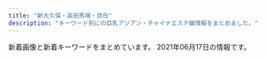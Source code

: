```yaml
---
title: "新大久保・高田馬場・目白"
description: "キーワード別にの巨乳アジアン・チャイナエステ嬢情報をまとめました。"
---
```


新着画像と新着キーワードをまとめています。
2021年06月17日の情報です。

<DmmAffiliateIns />
<KeywordTable
  shops={
    [
    {
        "url": "http://aes-salon.com/",
        "station": "JR\u5927\u4e45\u4fdd\u99c5\u5317\u53e3",
        "keywords": {
            "C": 38
        },
        "img_links": [
            "http://aes-salon.com/img/access/roaddm.png",
            "http://aes-salon.com/scdl/staff/10631.jpg",
            "http://aes-salon.com/scdl/staff/10711mb.jpg",
            "http://aes-salon.com/scdl/staff/10651mb.jpg",
            "http://aes-salon.com/img/access/road4.jpg",
            "http://aes-salon.com/scdl/staff/10591.jpg",
            "http://aes-salon.com/scdl/staff/10342.jpg",
            "http://aes-salon.com/scdl/staff/10351mb.jpg",
            "http://aes-salon.com/scdl/staff/10561.jpg",
            "http://aes-salon.com/scdl/staff/10351.jpg",
            "http://aes-salon.com/scdl/staff/10621.jpg",
            "http://aes-salon.com/i/files/homeimg.jpg",
            "http://aes-salon.com/scdl/staff/10461mb.jpg",
            "http://aes-salon.com/scdl/staff/10471.jpg",
            "http://aes-salon.com/scdl/staff/10291mb.jpg",
            "http://aes-salon.com/scdl/staff/10511mb.jpg",
            "http://aes-salon.com/img/access/road2.jpg",
            "http://aes-salon.com/scdl/staff/10121.jpg",
            "http://aes-salon.com/scdl/staff/10501mb.jpg",
            "http://aes-salon.com/scdl/staff/10691mb.jpg",
            "http://aes-salon.com/img/access/road3.jpg",
            "http://aes-salon.com/scdl/staff/10091.jpg",
            "http://aes-salon.com/scdl/staff/10122.jpg",
            "http://aes-salon.com/scdl/staff/10671mb.jpg",
            "http://aes-salon.com/img/ttl_sister.png",
            "http://aes-salon.com/img/system/campaign.jpg",
            "http://aes-salon.com/img/ttl_mobile.jpg",
            "http://aes-salon.com/scdl/staff/10411.jpg",
            "http://aes-salon.com/scdl/staff/10711.jpg",
            "http://aes-salon.com/scdl/staff/10661mb.jpg",
            "http://aes-salon.com/scdl/staff/10591mb.jpg",
            "http://aes-salon.com/scdl/staff/10671.jpg",
            "http://aes-salon.com/pic/top1.jpg",
            "http://aes-salon.com/scdl/staff/10651.jpg",
            "http://aes-salon.com/scdl/staff/10621mb.jpg",
            "http://aes-salon.com/scdl/staff/10701mb.jpg",
            "http://aes-salon.com/scdl/staff/10571mb.jpg",
            "http://aes-salon.com/img/ttl_att.png",
            "http://aes-salon.com/scdl/staff/10502.jpg",
            "http://aes-salon.com/scdl/staff/10601mb.jpg",
            "http://aes-salon.com/scdl/staff/10501.jpg",
            "http://aes-salon.com/scdl/staff/10731.jpg",
            "http://aes-salon.com/scdl/staff/10082.jpg",
            "http://aes-salon.com/scdl/staff/10601.jpg",
            "http://aes-salon.com/scdl/staff/10091mb.jpg",
            "http://aes-salon.com/scdl/staff/10471mb.jpg",
            "http://aes-salon.com/scdl/staff/10462.jpg",
            "http://aes-salon.com/scdl/staff/10602.jpg",
            "http://aes-salon.com/scdl/staff/10461.jpg",
            "http://aes-salon.com/scdl/staff/10631mb.jpg",
            "http://aes-salon.com/scdl/staff/10692.jpg",
            "http://aes-salon.com/pic/top2.jpg",
            "http://aes-salon.com/scdl/staff/10661.jpg",
            "http://aes-salon.com/scdl/staff/10731mb.jpg",
            "http://aes-salon.com/scdl/staff/10721mb.jpg",
            "http://aes-salon.com/scdl/staff/10472.jpg",
            "http://aes-salon.com/scdl/staff/10411mb.jpg",
            "http://aes-salon.com/scdl/staff/10083.jpg",
            "http://aes-salon.com/img/ttl_nouka.jpg",
            "http://aes-salon.com/scdl/staff/10441mb.jpg",
            "http://aes-salon.com/scdl/staff/10291.jpg",
            "http://aes-salon.com/scdl/staff/10561mb.jpg",
            "http://aes-salon.com/scdl/staff/10571.jpg",
            "http://aes-salon.com/scdl/staff/10081.jpg",
            "http://aes-salon.com/scdl/staff/10563.jpg",
            "http://aes-salon.com/img/ttl_attbnr.jpg",
            "http://aes-salon.com/scdl/staff/10641.jpg",
            "http://aes-salon.com/scdl/staff/10341.jpg",
            "http://aes-salon.com/scdl/staff/10694.jpg",
            "http://aes-salon.com/scdl/staff/10511.jpg",
            "http://aes-salon.com/pic/head.jpg",
            "http://aes-salon.com/img/ttl_staff.png",
            "http://aes-salon.com/img/access/road1.jpg",
            "http://aes-salon.com/scdl/staff/10693.jpg",
            "http://aes-salon.com/scdl/staff/10292.jpg",
            "http://aes-salon.com/scdl/staff/10701.jpg",
            "http://aes-salon.com/scdl/staff/10092.jpg",
            "http://aes-salon.com/img/ttl_bekan.jpg",
            "http://aes-salon.com/scdl/staff/10691.jpg",
            "http://aes-salon.com/scdl/staff/10562.jpg",
            "http://aes-salon.com/scdl/staff/10592.jpg",
            "http://aes-salon.com/scdl/staff/10081mb.jpg",
            "http://aes-salon.com/scdl/staff/10441.jpg",
            "http://aes-salon.com/scdl/staff/10341mb.jpg",
            "http://aes-salon.com/scdl/staff/10121mb.jpg",
            "http://aes-salon.com/scdl/staff/10721.jpg",
            "http://aes-salon.com/scdl/staff/10412.jpg",
            "http://aes-salon.com/scdl/staff/10641mb.jpg"
        ],
        "name": "Lovely Heart"
    },
    {
        "img_links": [
            "https://static.wixstatic.com/media/80a184_f4cca0709e8a42dfbc72e26393934723~mv2.jpg",
            "https://static.wixstatic.com/media/80a184_a8e12af9159e4af2bbd2cf724caf4e6a~mv2.jpeg",
            "https://static.wixstatic.com/media/80a184_9dc0d14b20d54a71a6cb9f57217e8a32~mv2.png",
            "https://static.wixstatic.com/media/80a184_b70a2c117ac542f79ec2a2014b642be4~mv2.png",
            "https://static.wixstatic.com/media/80a184_37c7b495532e44808fa932ada8728921~mv2.png",
            "https://static.wixstatic.com/media/80a184_d01c61ede293427e90b1ce25be8720c0~mv2.png",
            "https://static.wixstatic.com/media/80a184_6f8a99a76cfa4e8cb6871f8cdc4667f5~mv2.png",
            "https://static.wixstatic.com/media/80a184_ec567299218a41eeb0cb491d6a584398~mv2.png",
            "https://static.wixstatic.com/media/80a184_fc46eb4762dc45d5aaded3823ed9ff89~mv2.png",
            "https://static.wixstatic.com/media/80a184_685d8785c64448469efbaecd356f0615~mv2.jpg",
            "https://static.wixstatic.com/media/80a184_5208b825bc574a8e8c38cfed61640f7b~mv2.png",
            "https://static.wixstatic.com/media/80a184_60e3e10d71c6473ca82f313fefc49773~mv2.png",
            "https://static.wixstatic.com/media/71aabe_7fde48e91203411687f75bf66049b810~mv2.jpg",
            "https://static.wixstatic.com/media/80a184_126746405a7f40f191a12f71b777ea41~mv2.png"
        ],
        "name": "\u6708\u306e\u82b1",
        "url": "https://tsukinohana88.wixsite.com/index",
        "station": "JR\u65b0\u5927\u4e45\u4fdd\u99c5",
        "keywords": {}
    },
    {
        "keywords": {
            "C": 37
        },
        "station": "JR\u5927\u4e45\u4fdd\u99c5\u5317\u53e3",
        "img_links": [
            "http://aes-treat.com/scdl/staff/11041.jpg",
            "http://aes-treat.com/scdl/staff/10171.jpg",
            "http://aes-treat.com/scdl/staff/11111.jpg",
            "http://aes-treat.com/pic/top2.jpg",
            "http://aes-treat.com/scdl/staff/10891.jpg",
            "http://aes-treat.com/scdl/staff/10861.jpg",
            "http://aes-treat.com/scdl/staff/11091.jpg",
            "http://aes-treat.com/scdl/staff/10902.jpg",
            "http://aes-treat.com/scdl/staff/11131.jpg",
            "http://aes-treat.com/scdl/staff/10981.jpg",
            "http://aes-treat.com/scdl/staff/10901.jpg",
            "http://aes-treat.com/scdl/staff/11101mb.jpg",
            "http://aes-treat.com/scdl/staff/11131mb.jpg",
            "http://aes-treat.com/scdl/staff/11151.jpg",
            "http://aes-treat.com/scdl/staff/11162.jpg",
            "http://aes-treat.com/scdl/staff/10651mb.jpg",
            "http://aes-treat.com/scdl/staff/10861mb.jpg",
            "http://aes-treat.com/scdl/staff/10841.jpg",
            "http://aes-treat.com/scdl/staff/10841mb.jpg",
            "http://aes-treat.com/scdl/staff/11211mb.jpg",
            "http://aes-treat.com/scdl/staff/11101.jpg",
            "http://aes-treat.com/scdl/staff/10901mb.jpg",
            "http://aes-treat.com/scdl/staff/10721.jpg",
            "http://aes-treat.com/scdl/staff/10891mb.jpg",
            "http://aes-treat.com/scdl/staff/10941.jpg",
            "http://aes-treat.com/img/system/campaign.jpg",
            "http://aes-treat.com/scdl/staff/10811mb.jpg",
            "http://aes-treat.com/scdl/staff/11191mb.jpg",
            "http://aes-treat.com/scdl/staff/11121mb.jpg",
            "http://aes-treat.com/scdl/staff/10941mb.jpg",
            "http://aes-treat.com/i/files/homeimg.jpg",
            "http://aes-treat.com/scdl/staff/10681mb.jpg",
            "http://aes-treat.com/scdl/staff/11161.jpg",
            "http://aes-treat.com/img/ttl_sister.png",
            "http://aes-treat.com/scdl/staff/11051mb.jpg",
            "http://aes-treat.com/img/ttl_nouka.jpg",
            "http://aes-treat.com/scdl/staff/11191.jpg",
            "http://aes-treat.com/scdl/staff/10811.jpg",
            "http://aes-treat.com/scdl/staff/11041mb.jpg",
            "http://aes-treat.com/img/ttl_staff.png",
            "http://aes-treat.com/img/ttl_att.png",
            "http://aes-treat.com/img/ttl_attbnr.jpg",
            "http://aes-treat.com/scdl/staff/10681.jpg",
            "http://aes-treat.com/pic/head.jpg",
            "http://aes-treat.com/scdl/staff/10721mb.jpg",
            "http://aes-treat.com/scdl/staff/11111mb.jpg",
            "http://aes-treat.com/scdl/staff/10971mb.jpg",
            "http://aes-treat.com/scdl/staff/11051.jpg",
            "http://aes-treat.com/scdl/staff/11211.jpg",
            "http://aes-treat.com/pic/top1.jpg",
            "http://aes-treat.com/scdl/staff/11121.jpg",
            "http://aes-treat.com/scdl/staff/10842.jpg",
            "http://aes-treat.com/scdl/staff/11201mb.jpg",
            "http://aes-treat.com/scdl/staff/10972.jpg",
            "http://aes-treat.com/scdl/staff/11161mb.jpg",
            "http://aes-treat.com/scdl/staff/10971.jpg",
            "http://aes-treat.com/scdl/staff/11201.jpg",
            "http://aes-treat.com/scdl/staff/11091mb.jpg",
            "http://aes-treat.com/scdl/staff/11081.jpg",
            "http://aes-treat.com/scdl/staff/10171mb.jpg",
            "http://aes-treat.com/scdl/staff/11151mb.jpg",
            "http://aes-treat.com/scdl/staff/10651.jpg",
            "http://aes-treat.com/scdl/staff/10981mb.jpg",
            "http://aes-treat.com/scdl/staff/10771mb.jpg",
            "http://aes-treat.com/img/ttl_mobile.jpg",
            "http://aes-treat.com/scdl/staff/10771.jpg",
            "http://aes-treat.com/scdl/staff/11081mb.jpg"
        ],
        "name": "Lovely Heart \u5927\u4e45\u4fdd\u5225\u9928",
        "url": "http://aes-treat.com/"
    },
    {
        "url": "http://esthe.top/",
        "img_links": [
            "http://esthe.top/images/staff_images/staff_013a.jpg",
            "http://esthe.top/images/acs_ima/access-03.jpg",
            "http://esthe.top/images/an_1_04.jpg",
            "http://esthe.top/images/an_1_02.jpg",
            "http://esthe.top/images/room_images/gallery-01.jpg",
            "http://esthe.top/images/room_images/gallery-03.jpg",
            "http://esthe.top/images/demo/slider/images/slide2.png",
            "http://esthe.top/images/Bottom_02.jpg",
            "http://esthe.top/images/index_02.jpg",
            "http://esthe.top/images/an_1_07.jpg",
            "http://esthe.top/images/demo/slider/images/slide1.png",
            "http://esthe.top/images/staff_images/staff_07a.jpg",
            "http://esthe.top/images/staff_images/staff_014a.jpg",
            "http://esthe.top/images/room_images/gallery-04.jpg",
            "http://esthe.top/images/an_1_03.jpg",
            "http://esthe.top/images/demo/slider/tooltips/slide2.png",
            "http://esthe.top/images/Bottom_01.jpg",
            "http://esthe.top/images/an_2_07.jpg",
            "http://esthe.top/images/demo/slider/tooltips/slide5.png",
            "http://esthe.top/images/acs_ima/access-04.jpg",
            "http://esthe.top/images/staff_images/staff_09b.jpg",
            "http://esthe.top/images/demo/slider/images/slide3.png",
            "http://esthe.top/images/demo/slider/tooltips/slide4.png",
            "http://esthe.top/images/an_1_05.jpg",
            "http://esthe.top/images/demo/slider/tooltips/slide1.png",
            "http://esthe.top/images/an_1_06.jpg",
            "http://esthe.top/images/room_images/gallery-06.jpg",
            "http://esthe.top/images/acs_ima/access-01.jpg",
            "http://esthe.top/images/room_images/index-02.jpg",
            "http://esthe.top/images/staff_images/staff_010b.jpg",
            "http://esthe.top/images/an_2_06.jpg",
            "http://esthe.top/images/staff_images/staff_04b.jpg",
            "http://esthe.top/images/an_2_05.jpg",
            "http://esthe.top/images/staff_images/staff_09a.jpg",
            "http://esthe.top/images/demo/slider/images/slide4.png",
            "http://esthe.top/images/staff_images/staff_01a.jpg",
            "http://esthe.top/images/an_2_03.jpg",
            "http://esthe.top/images/staff_images/staff_01b.jpg",
            "http://esthe.top/images/acs_ima/access-02.jpg",
            "http://esthe.top/images/demo/slider/images/slide5.png",
            "http://esthe.top/images/staff_images/staff_012a.jpg",
            "http://esthe.top/images/room_images/index-01.jpg",
            "http://esthe.top/images/staff_images/staff_010a.jpg",
            "http://esthe.top/images/an_2_02.jpg",
            "http://esthe.top/images/staff_images/staff_07b.jpg",
            "http://esthe.top/images/an_2_04.jpg",
            "http://esthe.top/images/demo/slider/tooltips/slide3.png",
            "http://esthe.top/images/staff_images/staff_04a.jpg",
            "http://esthe.top/images/room_images/gallery-02.jpg",
            "http://esthe.top/images/room_images/gallery-05.jpg",
            "http://esthe.top/images/QRcode.jpg"
        ],
        "name": "RAN\uff5e\u30e9\u30f3\uff5e",
        "keywords": {},
        "station": "JR\u9ad8\u7530\u99ac\u5834\u99c5\u6771\u53e3"
    },
    {
        "img_links": [
            "http://www.aromaonly1.com/images/index_15.jpg",
            "http://www.aromaonly1.com/images/index_14.jpg",
            "http://www.aromaonly1.com/images/fanhui.png",
            "http://www.aromaonly1.com/images/service_10.jpg",
            "http://www.aromaonly1.com/uploads/015cba9c432d730d26583fe998534fa6.jpg",
            "http://www.aromaonly1.com/images/link_10.jpg",
            "http://www.aromaonly1.com/images/index_02.jpg",
            "http://www.aromaonly1.com/images/index_12.jpg",
            "http://www.aromaonly1.com/my_work/images/pic1.png",
            "http://www.aromaonly1.com/images/index_17.jpg",
            "http://www.aromaonly1.com/images/index_03.jpg",
            "http://www.aromaonly1.com/images/index_19.jpg",
            "http://www.aromaonly1.com/uploads/3e6ede4dd71b9611bfc0fc01fff82057.jpg",
            "http://www.aromaonly1.com/images/index_08.jpg",
            "http://www.aromaonly1.com/images/index_04.jpg",
            "http://www.aromaonly1.com/images/index_05.jpg",
            "http://www.aromaonly1.com/images/index_18.jpg",
            "http://www.aromaonly1.com/images/interior_10.jpg",
            "http://www.aromaonly1.com/images/aromaonly1_468x60.png",
            "http://www.aromaonly1.com/images/index_01.jpg",
            "http://www.aromaonly1.com/uploads/56e94a67d1aa4ea89d5f2064a387ab96.jpg",
            "http://www.aromaonly1.com/images/index_16.jpg",
            "http://www.aromaonly1.com/uploads/0d74a4af5e268e3562daa56048c13906.jpg",
            "http://www.aromaonly1.com/uploads/39a20c0f1405de5aa73fad53492e41be.jpg",
            "http://www.aromaonly1.com/uploads/66dc68de1f9c001b6f15d52303314efc.jpg",
            "http://www.aromaonly1.com/uploads/ac75f516de3602f2ed5de1d9e2383a35.jpg",
            "http://www.aromaonly1.com/uploads/18799c1985ca7d1cd026808323ec51c2.jpg",
            "http://www.aromaonly1.com/uploads/5f4083d49285cbe64774b1bd70e86150.jpg",
            "http://www.aromaonly1.com/images/index_06.jpg",
            "http://www.aromaonly1.com/images/index_07.jpg",
            "http://www.aromaonly1.com/uploads/e01fa669285bc99ba782abfd90a08bb2.jpg",
            "http://www.aromaonly1.com/uploads/b43afdf6c0db7020b472f89b05664984.jpg",
            "http://www.aromaonly1.com/images/girls_10.jpg",
            "http://www.aromaonly1.com/images/index_11.jpg",
            "http://www.aromaonly1.com/uploads/2f5941103973429d3981087968a845a3.jpg",
            "http://www.aromaonly1.com/uploads/c24b4a66b959c50d941c227e2167e47a.jpg",
            "http://www.aromaonly1.com/images/index_20.jpg",
            "http://www.aromaonly1.com/images/index_21.jpg",
            "http://www.aromaonly1.com/uploads/8e9e8b4d89b256773f17dff61368328c.jpg",
            "http://www.aromaonly1.com/images/service_11.jpg"
        ],
        "keywords": {
            "E": 2,
            "D": 2,
            "86": 4,
            "C": 3,
            "88": 3
        },
        "name": "NEW ONLY ONE",
        "station": "JR\u9ad8\u7530\u99ac\u5834\u99c5",
        "url": "http://www.aromaonly1.com/"
    },
    {
        "station": "JR\u9ad8\u7530\u99ac\u5834\u99c5\u65e9\u7a32\u7530\u53e3",
        "img_links": [
            "http://tkoi.work/images/b1.jpg",
            "http://tkoi.work/sp/img/koko1.jpg",
            "http://tkoi.work/images/sys2.png",
            "http://tkoi.work/sp/images/2.jpg",
            "http://tkoi.work/sp/images/1.jpg",
            "http://tkoi.work/images/main_footer.jpg",
            "http://tkoi.work/images/staff_t.jpg",
            "http://tkoi.work/images/interior_t.jpg",
            "http://tkoi.work/images/int1.png",
            "http://tkoi.work/images/main_top.jpg",
            "http://tkoi.work/sp/images/interior_t.png",
            "http://tkoi.work/sp/images/int1.png",
            "http://tkoi.work/img/ai1.jpg",
            "http://tkoi.work/sp/images/3.jpg",
            "http://tkoi.work/sp/menu/top.jpg",
            "http://tkoi.work/sp/images/int2.png",
            "http://tkoi.work/images/3.jpg",
            "http://tkoi.work/sp/images/rec1.png",
            "http://tkoi.work/images/sm.jpg",
            "http://tkoi.work/images/sys1.png",
            "http://tkoi.work/images/b3.jpg",
            "http://tkoi.work/sp/images/staff_t.png",
            "http://tkoi.work/img/riri1.jpg",
            "http://tkoi.work/sp/images/ac2.png",
            "http://tkoi.work/images/news.png",
            "http://tkoi.work/images/int2.png",
            "http://tkoi.work/images/4.jpg",
            "http://tkoi.work/images/2.jpg",
            "http://tkoi.work/sp/images/4.jpg",
            "http://tkoi.work/sp/images/info.png",
            "http://tkoi.work/sp/images/newsb.png",
            "http://tkoi.work/sp/images/ac1.jpg",
            "http://tkoi.work/images/mobile.jpg",
            "http://tkoi.work/img/mika1.jpg",
            "http://tkoi.work/img/koko1.jpg",
            "http://tkoi.work/images/ta.jpg",
            "http://tkoi.work/sp/images/head.jpg",
            "http://tkoi.work/sp/images/sys.png",
            "http://tkoi.work/sp/images/rec2.png",
            "http://tkoi.work/images/1.jpg",
            "http://tkoi.work/sp/images/info_t.jpg",
            "http://tkoi.work/sp/images/news.jpg",
            "http://tkoi.work/sp/images/footer.png",
            "http://tkoi.work/images/head.jpg",
            "http://tkoi.work/sp/menu/staff.jpg",
            "http://tkoi.work/images/s1.png",
            "http://tkoi.work/sp/img/riri1.jpg",
            "http://tkoi.work/sp/img/ai1.jpg",
            "http://tkoi.work/sp/images/tel.jpg",
            "http://tkoi.work/images/b2.jpg",
            "http://tkoi.work/sp/img/mika1.jpg"
        ],
        "name": "\u604b",
        "keywords": {},
        "url": "http://tkoi.work/"
    },
    {
        "station": "JR\u65b0\u5927\u4e45\u4fdd\u99c5",
        "url": "http://familiar.tyo.cm/",
        "keywords": {
            "C": 2,
            "87": 59,
            "D": 152,
            "83": 7,
            "86": 74,
            "85": 21,
            "E": 28,
            "88": 21
        },
        "name": "Familiar\u30fb\u30d5\u30a1\u30df\u30ea\u30fc\u30a2",
        "img_links": [
            "http://familiar.tyo.cm/images/mobile.jpg",
            "http://familiar.tyo.cm/photos/sites/37/2019/10/2019102502193826.jpg",
            "http://familiar.tyo.cm/photos/sites/37/2021/05/2021052506414738.jpg",
            "http://familiar.tyo.cm/photos/sites/37/2019/12/2019120502265383.jpg",
            "http://familiar.tyo.cm/photos/sites/37/2019/11/2019112902341792.jpg",
            "http://familiar.tyo.cm/photos/sites/37/2019/06/2019061502562798.jpg",
            "http://familiar.tyo.cm/images/s_staff.jpg",
            "http://familiar.tyo.cm/photos/sites/37/2021/05/2021052506592522.jpg",
            "http://familiar.tyo.cm/photos/sites/37/2019/03/2019031806471671.jpg",
            "http://familiar.tyo.cm/photos/sites/37/2019/10/2019100304481325.jpg",
            "http://familiar.tyo.cm/images/s_link.jpg",
            "http://familiar.tyo.cm/photos/sites/37/2019/09/2019090503385014.jpg",
            "http://familiar.tyo.cm/photos/sites/37/2019/10/2019102408541458.jpg",
            "http://familiar.tyo.cm/photos/sites/37/2019/12/2019120401354873.jpg",
            "http://familiar.tyo.cm/images/top.png",
            "http://familiar.tyo.cm/photos/sites/37/2018/12/2018121903013346.jpg",
            "http://familiar.tyo.cm/photos/sites/37/2019/09/201909270657496.jpg",
            "http://familiar.tyo.cm/photos/sites/37/2019/03/2019032406115440.jpg",
            "http://familiar.tyo.cm/photos/sites/37/2019/06/2019060406161857.jpg",
            "http://familiar.tyo.cm/photos/sites/37/2019/03/2019032406115446.jpg",
            "http://familiar.tyo.cm/photos/sites/37/2019/06/2019061502562745.jpg",
            "http://familiar.tyo.cm/photos/sites/37/2019/12/2019120401354980.jpg",
            "http://familiar.tyo.cm/photos/sites/37/2019/11/2019110802115992.jpg",
            "http://familiar.tyo.cm/images/s_news.jpg",
            "http://familiar.tyo.cm/photos/sites/37/2019/03/2019032406115312.jpg",
            "http://familiar.tyo.cm/images/tel.png",
            "http://familiar.tyo.cm/photos/sites/37/2019/06/2019062210030384.jpg",
            "http://familiar.tyo.cm/photos/sites/37/2019/03/2019032406115491.jpg",
            "http://familiar.tyo.cm/photos/sites/37/2019/03/2019032406115598.jpg",
            "http://familiar.tyo.cm/photos/sites/37/2019/06/201906040617136.jpg",
            "http://familiar.tyo.cm/photos/sites/37/2019/11/2019112002511160.jpg",
            "http://familiar.tyo.cm/photos/sites/37/2019/03/2019032406115311.jpg",
            "http://familiar.tyo.cm/photos/sites/37/2019/12/2019120502264671.jpg",
            "http://familiar.tyo.cm/photos/sites/37/2019/06/2019061502562797.jpg",
            "http://familiar.tyo.cm/images/1.png",
            "http://familiar.tyo.cm/photos/sites/37/2019/10/2019102502193551.jpg",
            "http://familiar.tyo.cm/photos/sites/37/2018/12/2018121903022968.jpg",
            "http://familiar.tyo.cm/photos/sites/37/2019/12/201912130833132.jpg",
            "http://familiar.tyo.cm/photos/sites/37/2019/12/2019120401355046.jpg",
            "http://familiar.tyo.cm/photos/sites/37/2019/06/2019060406241084.jpg",
            "http://familiar.tyo.cm/photos/sites/37/2019/03/2019032406115451.jpg"
        ]
    },
    {
        "img_links": [
            "http://www.e-candy.work/img/risa1.jpg",
            "http://www.e-candy.work/images/newface.png",
            "http://www.e-candy.work/img/rina1.jpg",
            "http://www.e-candy.work/images/10.jpg",
            "http://www.e-candy.work/images/sys3.png",
            "http://www.e-candy.work/img/aya1.jpg",
            "http://www.e-candy.work/images/11.jpg",
            "http://www.e-candy.work/img/yui1.jpg",
            "http://www.e-candy.work/images/sys2.jpg",
            "http://www.e-candy.work/images/mobile.jpg",
            "http://www.e-candy.work/images/7.jpg",
            "http://www.e-candy.work/img/ai1.jpg",
            "http://www.e-candy.work/images/interior_t.png",
            "http://www.e-candy.work/images/3.jpg",
            "http://www.e-candy.work/images/sys1.jpg",
            "http://www.e-candy.work/img/haruka1.jpg",
            "http://www.e-candy.work/images/s1.png",
            "http://www.e-candy.work/img/miki1.jpg",
            "http://www.e-candy.work/images/8.jpg",
            "http://www.e-candy.work/img/mimi1.jpg",
            "http://www.e-candy.work/images/1.jpg",
            "http://www.e-candy.work/images/9.jpg",
            "http://www.e-candy.work/img/nana1.jpg",
            "http://www.e-candy.work/images/12.jpg",
            "http://www.e-candy.work/images/info.png",
            "http://www.e-candy.work/images/news.jpg",
            "http://www.e-candy.work/images/tel.jpg",
            "http://www.e-candy.work/images/int2.png",
            "http://www.e-candy.work/images/6.jpg",
            "http://www.e-candy.work/img/nami1.jpg",
            "http://www.e-candy.work/images/5.jpg",
            "http://www.e-candy.work/images/4.jpg",
            "http://www.e-candy.work/img/hana1.jpg",
            "http://www.e-candy.work/images/staff_t.png",
            "http://www.e-candy.work/images/int1.png",
            "http://www.e-candy.work/images/head.jpg"
        ],
        "name": "Lui\uff5e\u30eb\u30a4\uff5e",
        "url": "http://www.e-candy.work/",
        "keywords": {},
        "station": "\u65b0\u5927\u4e45\u4fdd\u99c5"
    },
    {
        "keywords": {},
        "station": "JR\u9ad8\u7530\u99ac\u5834\u99c5\u65e9\u7a32\u7530\u53e3",
        "name": "\u697d\u5712",
        "img_links": [
            "http://massage-1.net/images/top/top_04.jpg",
            "http://massage-1.net/images/top/top_01.jpg",
            "http://massage-1.net/images/top/top_05.jpg",
            "http://massage-1.net/images/top/top_06.jpg",
            "http://massage-1.net/images/top/top_08.png",
            "http://massage-1.net/images/page_top.png",
            "http://massage-1.net/images/top/top_02.jpg",
            "http://massage-1.net/images/top/top_03.jpg",
            "http://massage-1.net/images/home/top.jpg",
            "http://massage-1.net/images/staff_image/staf_05a.jpg"
        ],
        "url": "http://massage-1.net/"
    },
    {
        "keywords": {},
        "name": "Pretty \uff5e\u30d7\u30ea\u30c6\u30a3\u30fc\uff5e",
        "url": "http://pretty.este.work/",
        "station": "JR\u9ad8\u7530\u99ac\u5834\u99c5",
        "img_links": [
            "http://pretty.este.work/tg.jpg",
            "http://pretty.este.work/4.jpg",
            "http://pretty.este.work/rec2.png",
            "http://pretty.este.work/rec1.png",
            "http://pretty.este.work/interior_t.jpg",
            "http://pretty.este.work/3.jpg",
            "http://pretty.este.work/ayumi.jpg",
            "http://pretty.este.work/staff_t.jpg",
            "http://pretty.este.work/nana.jpg",
            "http://pretty.este.work/head.jpg",
            "http://pretty.este.work/sayurin.jpg",
            "http://pretty.este.work/1.jpg",
            "http://pretty.este.work/hana.jpg",
            "http://pretty.este.work/int1.png",
            "http://pretty.este.work/2.jpg",
            "http://pretty.este.work/up.jpg",
            "http://pretty.este.work/sakura.jpg",
            "http://pretty.este.work/news.jpg"
        ]
    },
    {
        "url": "https://est-hana.com/",
        "img_links": [
            "https://est-hana.com/img/girl/list/s86_face.jpg",
            "https://est-hana.com/img/girl/thumb/smain1913da4fa2da2e801312734721e1a44d8e19.jpg",
            "https://est-hana.com/img/girl/thumb/smain184149673a0eecbfdaab27d1a016ce6f4281.jpg",
            "https://est-hana.com/img/material/accsess_picter2.jpg",
            "https://est-hana.com/img/whatnew/20200401_mask.jpg",
            "https://est-hana.com/img/girl/pickup/topgirl20140502225842.png",
            "https://est-hana.com/img/material/top_t3.png",
            "https://est-hana.com/img/girl/main/s75_1.jpg",
            "https://est-hana.com/img/girl/pickup/topgirl20190528141109.png",
            "https://est-hana.com/img/material/massap4.jpg",
            "https://est-hana.com/img/girl/main/s86_1.jpg",
            "https://est-hana.com/img/material/photorenew1.jpg",
            "https://est-hana.com/img/girl/list/s163_face.jpg",
            "https://est-hana.com/img/girl/list/s139_list.jpg",
            "https://est-hana.com/img/girl/pickup/topgirl20180908131653.png",
            "https://est-hana.com/img/girl/list/sface18449673a0eecbfdaab27d1a016ce6f4281.jpg",
            "https://est-hana.com/img/material/infopanel.png",
            "https://est-hana.com/img/material/photorenew4.jpg",
            "https://est-hana.com/img/material/line1.png",
            "https://est-hana.com/img/material/d17.png",
            "https://est-hana.com/img/material/massap3.jpg",
            "https://est-hana.com/img/girl/thumb/s180_1.jpg",
            "https://est-hana.com/img/girl/list/s88_list.jpg",
            "https://est-hana.com/img/material/month.png",
            "https://est-hana.com/img/girl/pickup/pickup20191208191053.jpg",
            "https://est-hana.com/img/material/day.png",
            "https://est-hana.com/img/girl/list/s75_face.jpg",
            "https://est-hana.com/img/material/massap7.jpg",
            "https://est-hana.com/img/material/click_tel_btn.png",
            "https://est-hana.com/img/girl/list/s77_list.jpg",
            "https://est-hana.com/img/material/massap5.jpg",
            "https://est-hana.com/img/girl/thumb/smain1911ec56c0d5cc68365ea11e2e52a40272d8.jpg",
            "https://est-hana.com/img/girl/main/smain1901e7f2a11706f93c08ab1eb76c57c0a501.jpg",
            "https://est-hana.com/img/girl/list/sface199a8b144d9cbd006fc9dffdf23ad77de07.jpg",
            "https://est-hana.com/img/material/topflashimg1.jpg",
            "https://est-hana.com/img/material/top_t4.png",
            "https://est-hana.com/img/girl/list/s139_face.jpg",
            "https://est-hana.com/img/girl/thumb/smain184249673a0eecbfdaab27d1a016ce6f4281.jpg",
            "https://est-hana.com/img/girl/list/sface190e7f2a11706f93c08ab1eb76c57c0a501.jpg",
            "https://est-hana.com/img/material/gm5_rollout.png",
            "https://est-hana.com/img/girl/list/sface19753ce52e0264e81a8a42e5d3c84dd833e.jpg",
            "https://est-hana.com/img/girl/list/s88_face.jpg",
            "https://est-hana.com/img/girl/main/s180_1.jpg",
            "https://est-hana.com/img/girl/list/sface201dc74ab8dea78d771771d5fda7bccc989.jpg",
            "https://est-hana.com/img/material/staff_t1.png",
            "https://est-hana.com/img/girl/pickup/pickup20190227121102.jpg",
            "https://est-hana.com/img/girl/thumb/smain1912da4fa2da2e801312734721e1a44d8e19.jpg",
            "https://est-hana.com/img/girl/thumb/smain19725e2ed7efe2de621955e09d12295a13ee.jpg",
            "https://est-hana.com/img/girl/pickup/pickup20141227182613.jpeg",
            "https://est-hana.com/img/material/m6.png",
            "https://est-hana.com/img/girl/list/slist193a69a1a063a3159e298d18b691542266d.jpg",
            "https://est-hana.com/img/girl/thumb/s77_3.jpg",
            "https://est-hana.com/img/material/hosi5.png",
            "https://est-hana.com/img/girl/thumb/smain1871110bf62c88dcefca310cdc127f9b11f2.jpg",
            "https://est-hana.com/img/material/accsess_station.png",
            "https://est-hana.com/img/girl/list/s173_list.jpg",
            "https://est-hana.com/img/material/photorenew2rev1.jpg",
            "https://est-hana.com/img/material/top_t6.png",
            "https://est-hana.com/img/girl/thumb/s77_1.jpg",
            "https://est-hana.com/img/girl/thumb/smain1902e7f2a11706f93c08ab1eb76c57c0a501.jpg",
            "https://est-hana.com/img/material/gm6_rollout.png",
            "https://est-hana.com/img/girl/list/s77_face.jpg",
            "https://est-hana.com/img/girl/main/s173_1.jpg",
            "https://est-hana.com/img/girl/thumb/smain1901e7f2a11706f93c08ab1eb76c57c0a501.jpg",
            "https://est-hana.com/img/material/gm1_rollout.png",
            "https://est-hana.com/img/camp/camp20210601.png",
            "https://est-hana.com/img/girl/list/slist189e9ae2d8752cd8b9474ebd62df9909f9b.jpg",
            "https://est-hana.com/img/girl/pickup/topgirl20180526173824.png",
            "https://est-hana.com/img/material/systme_t2.png",
            "https://est-hana.com/img/girl/thumb/smain1102404ef9fc79e2a0a04d64b621c22a0c77.jpg",
            "https://est-hana.com/img/girl/pickup/pickup20191214162524.jpg",
            "https://est-hana.com/img/girl/thumb/smain18725b09cd881b1f036f9f4970616c10b474.jpg",
            "https://est-hana.com/img/girl/list/slist19053cc33bb85f739f63e84c2ae2c41c2eb.jpg",
            "https://est-hana.com/img/material/photorenew5.jpg",
            "https://est-hana.com/img/girl/list/s86_list.jpg",
            "https://est-hana.com/img/girl/main/s77_1.jpg",
            "https://est-hana.com/img/material/sys_etc.png",
            "https://est-hana.com/img/material/hosi4.png",
            "https://est-hana.com/img/girl/main/s88_1.jpg",
            "https://est-hana.com/img/girl/thumb/smain110138adcf1cf026681bfa9a408199a21890.jpg",
            "https://est-hana.com/img/girl/thumb/s75_1.jpg",
            "https://est-hana.com/img/girl/thumb/s173_2.jpg",
            "https://est-hana.com/img/girl/pickup/topgirl20140510202547.png",
            "https://est-hana.com/img/material/systme_t1.png",
            "https://est-hana.com/img/girl/thumb/s77_2.jpg",
            "https://est-hana.com/img/girl/list/s180_list.jpg",
            "https://est-hana.com/img/material/sframe2014.png",
            "https://est-hana.com/img/girl/list/sface187386757ea62d773ca58e2457fc23b8e13.jpg",
            "https://est-hana.com/img/girl/main/smain1911ec56c0d5cc68365ea11e2e52a40272d8.jpg",
            "https://est-hana.com/img/material/top_t2.png",
            "https://est-hana.com/img/material/massap6.jpg",
            "https://est-hana.com/img/material/returnbtn.png",
            "https://est-hana.com/img/girl/list/slist19753ce52e0264e81a8a42e5d3c84dd833e.jpg",
            "https://est-hana.com/img/material/age.png",
            "https://est-hana.com/img/material/sys_course2_rev2.png",
            "https://est-hana.com/img/girl/list/slist199a8b144d9cbd006fc9dffdf23ad77de07.jpg",
            "https://est-hana.com/img/girl/list/s163_list.jpg",
            "https://est-hana.com/img/girl/pickup/pickup20190121202926.jpg",
            "https://est-hana.com/img/girl/pickup/pickup20180526173711.jpg",
            "https://est-hana.com/img/girl/pickup/topgirl20180308214256.png",
            "https://est-hana.com/img/girl/list/slist110d5ce8a5906e2cdaf90af47c9395e0dff.jpg",
            "https://est-hana.com/img/girl/thumb/smain193281777917c863b2cd265723b9cb5a3c32.jpg",
            "https://est-hana.com/img/material/massa_t1.png",
            "https://est-hana.com/img/girl/main/smain184149673a0eecbfdaab27d1a016ce6f4281.jpg",
            "https://est-hana.com/img/girl/pickup/topgirl20141227182718.png",
            "https://est-hana.com/img/material/top_t2_img_rev2.jpg",
            "https://est-hana.com/img/girl/list/sface193e3a7504f14e2050f14cb6782d72bb46c.jpg",
            "https://est-hana.com/img/girl/thumb/smain1891e9ae2d8752cd8b9474ebd62df9909f9b.jpg",
            "https://est-hana.com/img/girl/main/smain1891e9ae2d8752cd8b9474ebd62df9909f9b.jpg",
            "https://est-hana.com/img/girl/list/slist187110f9d5212fd19d8b8410ec6bff294e6.jpg",
            "https://est-hana.com/img/material/sys_course1_rev2.png",
            "https://est-hana.com/img/girl/thumb/smain1931e3a7504f14e2050f14cb6782d72bb46c.jpg",
            "https://est-hana.com/img/material/massap2.jpg",
            "https://est-hana.com/img/girl/pickup/pickup20190118192257.jpg",
            "https://est-hana.com/img/girl/list/sface110404ef9fc79e2a0a04d64b621c22a0c77.jpg",
            "https://est-hana.com/img/girl/pickup/topgirl20161016054301.png",
            "https://est-hana.com/img/material/photorenew3.jpg",
            "https://est-hana.com/img/material/gm2_rollout.png",
            "https://est-hana.com/img/girl/list/slist191ec56c0d5cc68365ea11e2e52a40272d8.jpg",
            "https://est-hana.com/img/girl/list/s180_face.jpg",
            "https://est-hana.com/img/girl/pickup/pickup20180830201105.jpg",
            "https://est-hana.com/img/material/staffdetail_t1.png",
            "https://est-hana.com/img/material/top_twitter.png",
            "https://est-hana.com/img/girl/main/smain1931e3a7504f14e2050f14cb6782d72bb46c.jpg",
            "https://est-hana.com/img/girl/list/sface191ec56c0d5cc68365ea11e2e52a40272d8.jpg",
            "https://est-hana.com/img/girl/main/smain1871110bf62c88dcefca310cdc127f9b11f2.jpg",
            "https://est-hana.com/img/girl/main/smain1991a8b144d9cbd006fc9dffdf23ad77de07.jpg",
            "https://est-hana.com/img/girl/list/slist2012ba9beda1a19f1ba57dcc87485d57321.jpg",
            "https://est-hana.com/img/girl/main/smain197153ce52e0264e81a8a42e5d3c84dd833e.jpg",
            "https://est-hana.com/img/material/sys_course3_rev1.png",
            "https://est-hana.com/img/girl/list/s75_list.jpg",
            "https://est-hana.com/img/material/sys_option.png",
            "https://est-hana.com/img/material/gm4_rollout.png",
            "https://est-hana.com/img/girl/thumb/smain1991a8b144d9cbd006fc9dffdf23ad77de07.jpg",
            "https://est-hana.com/img/girl/list/slist18449673a0eecbfdaab27d1a016ce6f4281.jpg",
            "https://est-hana.com/img/girl/pickup/pickup20181218104555.jpg",
            "https://est-hana.com/img/whatnew/20200304.jpg",
            "https://est-hana.com/img/girl/pickup/pickup20190118192153.jpg",
            "https://est-hana.com/img/whatnew/20200401min60.jpg",
            "https://est-hana.com/img/girl/thumb/smain197153ce52e0264e81a8a42e5d3c84dd833e.jpg",
            "https://est-hana.com/img/material/gm3_rollout.png",
            "https://est-hana.com/img/material/staff_t1rev1.png",
            "https://est-hana.com/img/girl/main/smain110138adcf1cf026681bfa9a408199a21890.jpg",
            "https://est-hana.com/img/girl/list/sface189e9ae2d8752cd8b9474ebd62df9909f9b.jpg",
            "https://est-hana.com/img/girl/list/s173_face.jpg",
            "https://est-hana.com/img/girl/pickup/pickup20190528135649.jpg",
            "https://est-hana.com/img/girl/list/sface8365230fc40840a020ba3ed47600db4b4a.jpg",
            "https://est-hana.com/img/material/detailwaku.png",
            "https://est-hana.com/img/material/w4.png",
            "https://est-hana.com/img/girl/thumb/s86_1.jpg",
            "https://est-hana.com/img/material/massap1.jpg",
            "https://est-hana.com/img/material/top_t5.png",
            "https://est-hana.com/img/girl/thumb/s173_1.jpg",
            "https://est-hana.com/img/girl/thumb/s88_1.jpg",
            "https://est-hana.com/img/girl/list/slist8365230fc40840a020ba3ed47600db4b4a.jpg"
        ],
        "station": "JR\u5927\u4e45\u4fdd\u99c5\u5317\u53e3",
        "keywords": {
            "G": 1,
            "C": 39,
            "E": 4,
            "\u30c0\u30a4\u30ca\u30de\u30a4\u30c8": 1
        },
        "name": "\u82b1"
    },
    {
        "img_links": [
            "https://www.cocoro556.in/img/girl/thumb/smain14922dea5bdda380e76839c012ab24bd9f82.jpg",
            "https://www.cocoro556.in/img/girl/thumb/smain1541a1f8e548a2959236fdd0e7abcde80ac7.jpg",
            "https://www.cocoro556.in/img/material/p5_t1.png",
            "https://www.cocoro556.in/img/camp/camp20210501premium.jpg",
            "https://www.cocoro556.in/img/material/ftel.png",
            "https://www.cocoro556.in/img/material/p6_t2.png",
            "https://www.cocoro556.in/img/girl/thumb/smain1673d805234c8fbb465b0ed26b0a1e25b455.jpg",
            "https://www.cocoro556.in/img/girl/main/smain164135ee9e4407f412c3d2708030a189f1c0.jpg",
            "https://www.cocoro556.in/img/material/photost4rev1.png",
            "https://www.cocoro556.in/img/girl/list/slist142b75436b0012f83588e08b8d8eb48c8c2.jpg",
            "https://www.cocoro556.in/img/girl/thumb/smain1423ae12bc52cc115b3190fbe6a84a8ffa74.jpg",
            "https://www.cocoro556.in/img/material/gm5_rollout.png",
            "https://www.cocoro556.in/img/girl/list/slist154a1f8e548a2959236fdd0e7abcde80ac7.jpg",
            "https://www.cocoro556.in/img/girl/thumb/smain1422b75436b0012f83588e08b8d8eb48c8c2.jpg",
            "https://www.cocoro556.in/img/girl/main/smain1671d805234c8fbb465b0ed26b0a1e25b455.jpg",
            "https://www.cocoro556.in/img/material/age_rollout.png",
            "https://www.cocoro556.in/img/material/pd_st1.png",
            "https://www.cocoro556.in/img/material/accminimgrev1.jpg",
            "https://www.cocoro556.in/img/girl/list/slist16435ee9e4407f412c3d2708030a189f1c0.jpg",
            "https://www.cocoro556.in/img/material/p2_t2_subt4.png",
            "https://www.cocoro556.in/img/girl/thumb/smain16636b52cc464ee28ef5cf18bb2b1e5be8c2.jpg",
            "https://www.cocoro556.in/img/material/gm6_rollout.png",
            "https://www.cocoro556.in/img/material/p2_t2_subt5.png",
            "https://www.cocoro556.in/img/girl/list/slist12642f85375ac3eb532582567360874d2d6.jpg",
            "https://www.cocoro556.in/img/material/gm5_rollover.png",
            "https://www.cocoro556.in/img/material/p2_t2_sub_m1_2.png",
            "https://www.cocoro556.in/img/material/p2_t2_subt2.png",
            "https://www.cocoro556.in/img/material/gm4_rollout.png",
            "https://www.cocoro556.in/img/girl/thumb/smain1462f806d031a1244ccfaa8b4d307f6ef6d7.jpg",
            "https://www.cocoro556.in/img/girl/list/slist1666b52cc464ee28ef5cf18bb2b1e5be8c2.jpg",
            "https://www.cocoro556.in/img/material/pd_number.png",
            "https://www.cocoro556.in/img/material/top_t4.png",
            "https://www.cocoro556.in/img/material/p2_t2_subt4_m1.png",
            "https://www.cocoro556.in/img/girl/list/slist149a7ba2e87eeed7d2ede49599bc2037647.jpg",
            "https://www.cocoro556.in/img/material/photost1.png",
            "https://www.cocoro556.in/img/material/photost2rev1.png",
            "https://www.cocoro556.in/img/girl/main/smain16616b52cc464ee28ef5cf18bb2b1e5be8c2.jpg",
            "https://www.cocoro556.in/img/material/pageheaderimg4.jpg",
            "https://www.cocoro556.in/img/material/mobilesite.png",
            "https://www.cocoro556.in/img/girl/thumb/smain126332fd72809eba38056753c1720b05d8d5.jpg",
            "https://www.cocoro556.in/img/camp/camp20210601.jpg",
            "https://www.cocoro556.in/img/girl/main/smain1541a1f8e548a2959236fdd0e7abcde80ac7.jpg",
            "https://www.cocoro556.in/img/girl/main/smain1421b75436b0012f83588e08b8d8eb48c8c2.jpg",
            "https://www.cocoro556.in/img/girl/main/smain1491773ceed1a7cd35919e9c6866285fb943.jpg",
            "https://www.cocoro556.in/img/girl/main/smain126142f85375ac3eb532582567360874d2d6.jpg",
            "https://www.cocoro556.in/img/girl/thumb/smain14634879628e490d1ecf1cd7a9d727569f95.jpg",
            "https://www.cocoro556.in/img/material/p2_t2_sub_m1_3.png",
            "https://www.cocoro556.in/img/girl/list/slist144346e3df3ff1cef1386c89c6ba9e9f72e.jpg",
            "https://www.cocoro556.in/img/girl/thumb/smain126242f85375ac3eb532582567360874d2d6.jpg",
            "https://www.cocoro556.in/img/material/top_t1.png",
            "https://www.cocoro556.in/img/material/gm3_rollout.png",
            "https://www.cocoro556.in/img/girl/thumb/smain1461f806d031a1244ccfaa8b4d307f6ef6d7.jpg",
            "https://www.cocoro556.in/img/material/pd_st3.png",
            "https://www.cocoro556.in/img/material/p6_t3_subt1.png",
            "https://www.cocoro556.in/img/material/p3_1_t1.png",
            "https://www.cocoro556.in/img/girl/main/smain1461f806d031a1244ccfaa8b4d307f6ef6d7.jpg",
            "https://www.cocoro556.in/img/material/top_t3_subt1.png",
            "https://www.cocoro556.in/img/material/gm2_rollover.png",
            "https://www.cocoro556.in/img/material/gm3_rollover.png",
            "https://www.cocoro556.in/img/girl/thumb/smain1421b75436b0012f83588e08b8d8eb48c8c2.jpg",
            "https://www.cocoro556.in/img/material/photost6.png",
            "https://www.cocoro556.in/img/girl/thumb/smain1542a1f8e548a2959236fdd0e7abcde80ac7.jpg",
            "https://www.cocoro556.in/img/material/top_t3_imgrev1.jpg",
            "https://www.cocoro556.in/img/material/p6_t2_subt1.png",
            "https://www.cocoro556.in/img/material/gm1_rollover.png",
            "https://www.cocoro556.in/img/material/p2_t2_subt3.png",
            "https://www.cocoro556.in/img/girl/thumb/smain1442346e3df3ff1cef1386c89c6ba9e9f72e.jpg",
            "https://www.cocoro556.in/img/camp/camp20210403short.jpg",
            "https://www.cocoro556.in/img/girl/thumb/smain164135ee9e4407f412c3d2708030a189f1c0.jpg",
            "https://www.cocoro556.in/img/material/pageheaderimg3.jpg",
            "https://www.cocoro556.in/img/material/gm2_rollout.png",
            "https://www.cocoro556.in/img/material/gm1_rollout.png",
            "https://www.cocoro556.in/img/material/p2_t2_subt5_m1.png",
            "https://www.cocoro556.in/img/girl/main/smain1441346e3df3ff1cef1386c89c6ba9e9f72e.jpg",
            "https://www.cocoro556.in/img/material/p2_t2_subt1.png",
            "https://www.cocoro556.in/img/material/p6_t1.png",
            "https://www.cocoro556.in/img/girl/thumb/smain1672d805234c8fbb465b0ed26b0a1e25b455.jpg",
            "https://www.cocoro556.in/img/material/pageheaderimg2.jpg",
            "https://www.cocoro556.in/img/material/gm6_rollover.png",
            "https://www.cocoro556.in/img/material/p6_t3.png",
            "https://www.cocoro556.in/img/material/photost7.png",
            "https://www.cocoro556.in/img/girl/thumb/smain126142f85375ac3eb532582567360874d2d6.jpg",
            "https://www.cocoro556.in/img/material/p2_t2_sub_m1_1.png",
            "https://www.cocoro556.in/img/material/p2_t2_subt5_m2.png",
            "https://www.cocoro556.in/img/material/top_t2.png",
            "https://www.cocoro556.in/img/material/photost5.png",
            "https://www.cocoro556.in/img/girl/thumb/smain1491773ceed1a7cd35919e9c6866285fb943.jpg",
            "https://www.cocoro556.in/img/girl/thumb/smain16626b52cc464ee28ef5cf18bb2b1e5be8c2.jpg",
            "https://www.cocoro556.in/img/girl/thumb/smain16616b52cc464ee28ef5cf18bb2b1e5be8c2.jpg",
            "https://www.cocoro556.in/img/girl/list/slist146f806d031a1244ccfaa8b4d307f6ef6d7.jpg",
            "https://www.cocoro556.in/img/material/photost3rev1.png",
            "https://www.cocoro556.in/img/material/p2_t2.png",
            "https://www.cocoro556.in/img/material/p3_t1.png",
            "https://www.cocoro556.in/img/girl/list/slist167f0b4414b94d2c934624a47b21815ef54.jpg",
            "https://www.cocoro556.in/img/girl/thumb/smain1671d805234c8fbb465b0ed26b0a1e25b455.jpg",
            "https://www.cocoro556.in/img/material/leftinfo.png",
            "https://www.cocoro556.in/img/material/top_t3.png",
            "https://www.cocoro556.in/img/girl/thumb/smain1543ab2e0ee9f9fde8103e9fe80e33b07761.jpg",
            "https://www.cocoro556.in/img/material/pd_st2.png",
            "https://www.cocoro556.in/img/girl/thumb/smain1441346e3df3ff1cef1386c89c6ba9e9f72e.jpg",
            "https://www.cocoro556.in/img/material/pageheaderimg1.jpg",
            "https://www.cocoro556.in/img/girl/thumb/smain1443346e3df3ff1cef1386c89c6ba9e9f72e.jpg",
            "https://www.cocoro556.in/img/girl/thumb/smain1493773ceed1a7cd35919e9c6866285fb943.jpg"
        ],
        "url": "https://www.cocoro556.in/",
        "keywords": {
            "\u30bb\u30af\u30b7\u30fc": 1,
            "E": 1,
            "C": 21
        },
        "station": "JR\u5927\u4e45\u4fdd\u99c5\u5317\u53e3",
        "name": "COCORO"
    },
    {
        "station": "JR\u5927\u4e45\u4fdd\u99c5\u5357\u53e3",
        "name": "Venus -\u30f4\u30a3\u30fc\u30ca\u30b9-",
        "keywords": {},
        "url": "https://venus.tyo.ac/",
        "img_links": []
    },
    {
        "name": "Rabenda\u30fb\u30e9\u30d9\u30f3\u30c0\u30fc",
        "url": "http://gogonoheya.ies.fun/",
        "keywords": {},
        "img_links": [],
        "station": "JR\u5927\u4e45\u4fdd\u99c5\u5317\u53e3"
    },
    {
        "img_links": [
            "http://www.enchuen.com/images/img_service05.png",
            "http://www.enchuen.com/images/h2_linkban.png",
            "http://www.enchuen.com/images/ban-tel.png",
            "http://www.enchuen.com/images/top_slider1.jpg",
            "http://www.enchuen.com/images/mess_footer.png",
            "http://www.enchuen.com/images/therapist_yume.jpg",
            "http://www.enchuen.com/images/img_service07.png",
            "http://www.enchuen.com/images/img_service01.png",
            "http://www.enchuen.com/images/therapist_kaori.jpg",
            "http://www.enchuen.com/images/btn_gnavi06_no.png",
            "http://www.enchuen.com/images/h2_twitter.png",
            "http://www.enchuen.com/images/img_slider02.png",
            "http://www.enchuen.com/images/interior03_s.jpg",
            "http://www.enchuen.com/images/top_slider2.jpg",
            "http://www.enchuen.com/images/interior01.jpg",
            "http://www.enchuen.com/images/therapist_yona.jpg",
            "http://www.enchuen.com/images/therapist_kaori_s.jpg",
            "http://www.enchuen.com/images/interior02.jpg",
            "http://www.enchuen.com/images/interior04_s.jpg",
            "http://www.enchuen.com/images/btn_gnavi05_no.png",
            "http://www.enchuen.com/images/ins_footer.png",
            "http://www.enchuen.com/images/interior01_s.jpg",
            "http://www.enchuen.com/images/btn_gnavi02_no.png",
            "http://www.enchuen.com/images/img_slider01.png",
            "http://www.enchuen.com/images/therapist_yume_s.jpg",
            "http://www.enchuen.com/images/interior02_s.jpg",
            "http://www.enchuen.com/images/top_slider5.jpg",
            "http://www.enchuen.com/images/btn_gnavi01_no.png",
            "http://www.enchuen.com/images/h2_instagam.png",
            "http://www.enchuen.com/images/h2_servicecontents.png",
            "http://www.enchuen.com/images/h2_link01.png",
            "http://www.enchuen.com/images/q_qa.png",
            "http://www.enchuen.com/images/h2_contact.png",
            "http://www.enchuen.com/images/therapist_noa.jpg",
            "http://www.enchuen.com/images/h2_alltherapist.png",
            "http://www.enchuen.com/images/tw_footer.png",
            "http://www.enchuen.com/images/therapist_noa_s.jpg",
            "http://www.enchuen.com/images/img_service02.png",
            "http://www.enchuen.com/images/pagetop.png",
            "http://www.enchuen.com/images/btn_gnavi03_no.png",
            "http://www.enchuen.com/images/icon_eng.png",
            "http://www.enchuen.com/images/top_slider4.jpg",
            "http://www.enchuen.com/images/a_qa.png",
            "http://www.enchuen.com/images/img_comimgsoon.jpg",
            "http://www.enchuen.com/images/mail_header.png",
            "http://www.enchuen.com/images/therapist_yona_s.jpg",
            "http://www.enchuen.com/images/top_slider6.jpg",
            "http://www.enchuen.com/images/img_aromaoil.png",
            "http://www.enchuen.com/images/interior03.jpg",
            "http://www.enchuen.com/images/interior04.jpg",
            "http://www.enchuen.com/images/h2_information.png",
            "http://www.enchuen.com/images/h2_qa.png",
            "http://www.enchuen.com/images/h2_alliancegide.png",
            "http://www.enchuen.com/images/tw_header.png",
            "http://www.enchuen.com/images/img_slider03.png",
            "http://www.enchuen.com/images/h2_alliancegide2.png",
            "http://www.enchuen.com/images/tel_header.png",
            "http://www.enchuen.com/images/btn_gnavi04_no.png",
            "http://www.enchuen.com/images/top_slider3.jpg",
            "http://www.enchuen.com/images/img_service06.png",
            "http://www.enchuen.com/images/img_service03.png",
            "http://www.enchuen.com/images/ins_header.png",
            "http://www.enchuen.com/images/icon_chi.png",
            "http://www.enchuen.com/images/img_service04.png"
        ],
        "keywords": {
            "C": 4
        },
        "url": "http://www.enchuen.com/",
        "name": "\u7e01\u4e2d\u7e01\uff5e\u3048\u3093\u3061\u3085\u3046\u3048\u3093\uff5e",
        "station": "JR\u65b0\u5927\u4e45\u4fdd\u99c5"
    },
    {
        "name": "\u98a8\u96c5\u5802 \uff5e\u3075\u3046\u304c\u3069\u3046\uff5e",
        "keywords": {},
        "station": "JR\u9ad8\u7530\u99ac\u5834\u99c5\u65e9\u7a32\u7530\u53e3",
        "url": "http://www.kity.work/",
        "img_links": [
            "http://www.kity.work/staff/erina.jpg",
            "http://www.kity.work/images/3.jpg",
            "http://www.kity.work/images/s1.jpg",
            "http://www.kity.work/images/s1.png",
            "http://www.kity.work/img/yuka2.jpg",
            "http://www.kity.work/images/tel.jpg",
            "http://www.kity.work/img/nana1.jpg",
            "http://www.kity.work/images/int1.jpg",
            "http://www.kity.work/staff/aoi.jpg",
            "http://www.kity.work/img/erina1.jpg",
            "http://www.kity.work/images/6.jpg",
            "http://www.kity.work/images/sys.jpg",
            "http://www.kity.work/img/erina2.jpg",
            "http://www.kity.work/images/news.jpg",
            "http://www.kity.work/img/yuka1.jpg",
            "http://www.kity.work/img/sara1.jpg",
            "http://www.kity.work/images/5.jpg",
            "http://www.kity.work/images/head.jpg",
            "http://www.kity.work/staff/nana.jpg",
            "http://www.kity.work/images/staff_t.jpg",
            "http://www.kity.work/staff/sara.jpg",
            "http://www.kity.work/images/ac2.jpg",
            "http://www.kity.work/images/tg.jpg",
            "http://www.kity.work/images/up.jpg",
            "http://www.kity.work/staff/yuka.jpg",
            "http://www.kity.work/img/aoi1.jpg",
            "http://www.kity.work/images/s2.jpg",
            "http://www.kity.work/img/sara2.jpg",
            "http://www.kity.work/images/1.jpg",
            "http://www.kity.work/images/int2.jpg",
            "http://www.kity.work/images/interior_t.jpg",
            "http://www.kity.work/images/7.jpg",
            "http://www.kity.work/img/aoi2.jpg"
        ]
    },
    {
        "url": "http://kobo.mssg.jp/",
        "station": "JR\u5927\u4e45\u4fdd\u99c5\u5317\u53e3",
        "name": "\u6c34\u8272-\u30df\u30ba\u30a4\u30ed-",
        "keywords": {},
        "img_links": [
            "http://kobo.mssg.jp/images/top2.jpg",
            "http://kobo.mssg.jp/images/staff_2a.jpg",
            "http://kobo.mssg.jp/layer/images/top/top_03.jpg",
            "http://kobo.mssg.jp/layer/images/top/top_06.jpg",
            "http://kobo.mssg.jp/layer/images/top/top_08.png",
            "http://kobo.mssg.jp/images/info.png",
            "http://kobo.mssg.jp/images/staff_9a.jpg",
            "http://kobo.mssg.jp/layer/images/top/top_01.jpg",
            "http://kobo.mssg.jp/images/staff_5.jpg",
            "http://kobo.mssg.jp/images/staff_8.jpg",
            "http://kobo.mssg.jp/images/staff_bj1.png",
            "http://kobo.mssg.jp/images/wenzi-staff.png",
            "http://kobo.mssg.jp/images/staff_8a.jpg",
            "http://kobo.mssg.jp/images/staff_bj4.png",
            "http://kobo.mssg.jp/images/s_info.png",
            "http://kobo.mssg.jp/layer/images/top.jpg",
            "http://kobo.mssg.jp/images/staff_4.jpg",
            "http://kobo.mssg.jp/layer/images/top/top_04.jpg",
            "http://kobo.mssg.jp/layer/images/top/top_05.jpg",
            "http://kobo.mssg.jp/images/staff_10a.jpg",
            "http://kobo.mssg.jp/images/staff_2b.jpg",
            "http://kobo.mssg.jp/images/top1.jpg",
            "http://kobo.mssg.jp/layer/images/top/top_02.jpg",
            "http://kobo.mssg.jp/images/staff_9b.jpg",
            "http://kobo.mssg.jp/images/1.jpg"
        ]
    },
    {
        "keywords": {},
        "url": "http://www.china-es.info/",
        "station": "JR\u9ad8\u7530\u99ac\u5834\u99c5\u65e9\u7a32\u7530\u53e3",
        "name": "Honey At Home \u30cf\u30cb\u30fc\u30a2\u30c3\u30c8\u30db\u30fc\u30e0",
        "img_links": [
            "http://www.china-es.info/img/ringo1.jpg",
            "http://www.china-es.info/images/mobile.jpg",
            "http://www.china-es.info/images/top.jpg",
            "http://www.china-es.info/img/hibiki1.jpg",
            "http://www.china-es.info/images/int3.jpg",
            "http://www.china-es.info/images/int1.jpg",
            "http://www.china-es.info/images/news.jpg",
            "http://www.china-es.info/images/rec2.jpg",
            "http://www.china-es.info/images/rec1.jpg",
            "http://www.china-es.info/images/menu/interior.jpg",
            "http://www.china-es.info/images/staff_t.jpg",
            "http://www.china-es.info/images/interior_t.jpg",
            "http://www.china-es.info/images/int4.jpg",
            "http://www.china-es.info/images/menu/top.jpg",
            "http://www.china-es.info/img/nana2.jpg",
            "http://www.china-es.info/images/sys2.jpg",
            "http://www.china-es.info/images/int2.jpg",
            "http://www.china-es.info/images/sys3.jpg",
            "http://www.china-es.info/images/head.jpg",
            "http://www.china-es.info/img/nana1.jpg",
            "http://www.china-es.info/images/menu/staff.jpg",
            "http://www.china-es.info/images/sys1.jpg"
        ]
    },
    {
        "station": "JR\u5927\u4e45\u4fdd\u99c5\u5317\u53e3",
        "name": "\u7652\u3057\u306e\u51fa\u4f1a\u3044",
        "url": "http://p-aroma.work/",
        "keywords": {},
        "img_links": [
            "http://p-aroma.work/images/interior_t.png",
            "http://p-aroma.work/images/int2.png",
            "http://p-aroma.work/images/1.jpg",
            "http://p-aroma.work/img/rina1.png",
            "http://p-aroma.work/images/s2.jpg",
            "http://p-aroma.work/img/mayu1.png",
            "http://p-aroma.work/staff/kasumi.jpg",
            "http://p-aroma.work/images/4.jpg",
            "http://p-aroma.work/staff/ayaka.jpg",
            "http://p-aroma.work/staff/mirai.jpg",
            "http://p-aroma.work/images/s1.jpg",
            "http://p-aroma.work/images/7.jpg",
            "http://p-aroma.work/images/s1.png",
            "http://p-aroma.work/images/staff_t.png",
            "http://p-aroma.work/images/6.jpg",
            "http://p-aroma.work/staff/rina.jpg",
            "http://p-aroma.work/staff/mayu.jpg",
            "http://p-aroma.work/staff/haru.jpg",
            "http://p-aroma.work/images/2.jpg",
            "http://p-aroma.work/img/ayaka1.png",
            "http://p-aroma.work/images/news.jpg",
            "http://p-aroma.work/images/tel.jpg",
            "http://p-aroma.work/img/mirai1.png",
            "http://p-aroma.work/images/int1.png",
            "http://p-aroma.work/img/haru1.png",
            "http://p-aroma.work/images/3.jpg",
            "http://p-aroma.work/images/sys.png",
            "http://p-aroma.work/images/mobile.jpg",
            "http://p-aroma.work/img/kasumi1.png",
            "http://p-aroma.work/images/head.jpg"
        ]
    },
    {
        "station": "JR\u9ad8\u7530\u99ac\u5834\u99c5\u65e9\u7a32\u7530\u53e3",
        "name": "\u60a0\u30a8\u30b9\u30c6",
        "keywords": {
            "D": 1,
            "88": 3,
            "C": 6,
            "87": 4
        },
        "img_links": [
            "http://www.y-rlx.site/images/upload/thumb/296a422030195eea.jpg",
            "http://www.y-rlx.site/images/upload/thumb/d36e2b351f872c4a.jpg",
            "http://www.y-rlx.site/images/upload/thumb/0776a8acf9219785.jpg",
            "http://www.y-rlx.site/images/index_04.jpg",
            "http://www.y-rlx.site/girl/04.jpg",
            "http://www.y-rlx.site/images/index_09.jpg",
            "http://www.y-rlx.site/images/index_19.jpg",
            "http://www.y-rlx.site/images/rec_09.jpg",
            "http://www.y-rlx.site/images/info_09.jpg",
            "http://www.y-rlx.site/images/index_08.jpg",
            "http://www.y-rlx.site/images/index_07.jpg",
            "http://www.y-rlx.site/images/card.jpg",
            "http://www.y-rlx.site/images/index_20.jpg",
            "http://www.y-rlx.site/images/upload/thumb/7555ce96672677f4.jpg",
            "http://www.y-rlx.site/girl/05.jpg",
            "http://www.y-rlx.site/images/index_06.jpg",
            "http://www.y-rlx.site/girl/03.jpg",
            "http://www.y-rlx.site/images/index_01.jpg",
            "http://www.y-rlx.site/images/index_05.jpg",
            "http://www.y-rlx.site/images/info.jpg",
            "http://www.y-rlx.site/images/index_10.jpg",
            "http://www.y-rlx.site/images/index_02.jpg",
            "http://www.y-rlx.site/images/index_11.jpg",
            "http://www.y-rlx.site/images/index_15.jpg",
            "http://www.y-rlx.site/images/staff_09.jpg",
            "http://www.y-rlx.site/images/upload/thumb/ce6be61afbc07225.jpg",
            "http://www.y-rlx.site/girl/01.jpg",
            "http://www.y-rlx.site/images/upload/thumb/22943222540dae02.jpg",
            "http://www.y-rlx.site/images/index_18.jpg",
            "http://www.y-rlx.site/images/index_13.jpg",
            "http://www.y-rlx.site/girl/02.jpg",
            "http://y-rlx.site/images/index_04.jpg",
            "http://www.y-rlx.site/images/upload/thumb/6f5c8adf73ecadc0.jpg",
            "http://www.y-rlx.site/images/index_03.jpg",
            "http://www.y-rlx.site/images/rec.jpg",
            "http://y-rlx.site/images/index_07.jpg"
        ],
        "url": "http://www.y-rlx.site/"
    },
    {
        "keywords": {
            "86": 3,
            "83": 3,
            "C": 18
        },
        "name": "\u99ac\u5834one",
        "station": "JR\u9ad8\u7530\u99ac\u5834\u99c5\u65e9\u7a32\u7530\u53e3",
        "url": "http://familiar.ests.jp/",
        "img_links": [
            "http://familiar.ests.jp/photos/sites/33/2019/09/2019092318545965.jpg",
            "http://familiar.ests.jp/photos/sites/33/2020/10/2020101901153954.jpg",
            "http://familiar.ests.jp/images/info.png",
            "http://familiar.ests.jp/images/mobile.jpg",
            "http://familiar.ests.jp/photos/sites/33/2020/10/2020101409554799.jpg",
            "http://familiar.ests.jp/images/bian.jpg",
            "http://familiar.ests.jp/photos/sites/33/2019/07/2019073009094778.jpg",
            "http://familiar.ests.jp/images/acc.png",
            "http://familiar.ests.jp/images/service.jpg",
            "http://familiar.ests.jp/images/s_link.png",
            "http://familiar.ests.jp/photos/sites/33/2019/09/2019092718570723.jpg",
            "http://familiar.ests.jp/images/staff_bj1s.png",
            "http://familiar.ests.jp/images/s_service.png",
            "http://familiar.ests.jp/images/staff_bj4s.png",
            "http://familiar.ests.jp/images/news.png",
            "http://familiar.ests.jp/photos/sites/33/2019/09/2019092718554568.jpg",
            "http://familiar.ests.jp/images/nei_bj1.png",
            "http://familiar.ests.jp/images/top.jpg",
            "http://familiar.ests.jp/images/s_staff.png"
        ]
    },
    {
        "station": "JR\u65b0\u5927\u4e45\u4fdd\u99c5",
        "url": "http://www.harunoyume.com/",
        "img_links": [
            "http://www.harunoyume.com/images/campaign.jpg",
            "http://www.harunoyume.com/images/discount.jpg",
            "http://www.harunoyume.com/images/service-image.jpg",
            "http://www.harunoyume.com/images/covergirl.jpg"
        ],
        "name": "\u6625\u306e\u5922",
        "keywords": {}
    }
]
}
/>
<DmmAffiliateScript />
